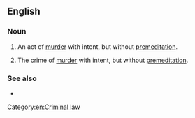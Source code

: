 ==English==

===Noun===
{{en-noun|head=[[second]]-[[degree]] [[murder]]|~}}

# {{label|en|legal|chiefly|US}} An act of [[murder]] with intent, but without [[premeditation]].
# {{label|en|legal|chiefly|US}} The crime of [[murder]] with intent, but without [[premeditation]].

===See also===
* {{l|en|first-degree murder}}

[[Category:en:Criminal law]]